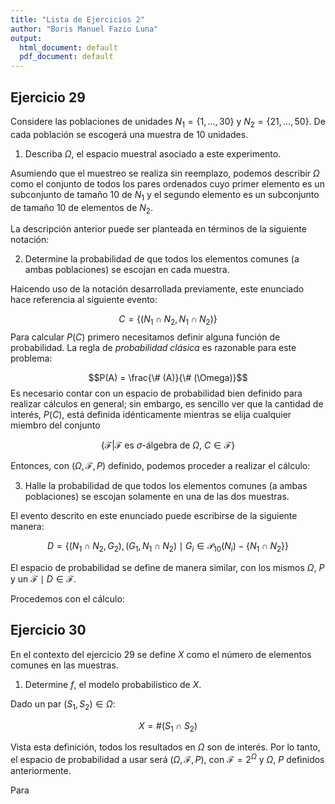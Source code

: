 ```yaml
---
title: "Lista de Ejercicios 2"
author: "Boris Manuel Fazio Luna"
output:
  html_document: default
  pdf_document: default
---
```


## Ejercicio 29

Considere las poblaciones de unidades $N_1 = \{1,...,30\}$ y $N_2 = \{21,...,50\}$. De cada población se escogerá una muestra de 10 unidades.

1. Describa $\Omega$, el espacio muestral asociado a este experimento.

Asumiendo que el muestreo se realiza sin reemplazo, podemos describir $\Omega$ como el conjunto de todos los pares ordenados cuyo primer elemento es un subconjunto de tamaño 10 de $N_1$ y el segundo elemento es un subconjunto de tamaño 10 de elementos de $N_2$.

La descripción anterior puede ser planteada en términos de la siguiente notación:

\begin{align}
\Omega &= \{(S_1,S_2)\mid S_1 \in \mathcal{P}_{10}(N_1), S_2 \in \mathcal{P}_{10}(N_2)\}\\
&\text{donde }\\
\mathcal{P}_i(K) &= \{J \mid J \subset K, \#(J) = i \}
\end{align}

2. Determine la probabilidad de que todos los elementos comunes (a ambas poblaciones) se escojan en cada muestra.

Haicendo uso de la notación desarrollada previamente, este enunciado hace referencia al siguiente evento:

$$C = \{\left(N_1 \cap N_2, N_1 \cap N_2\right)\}$$
Para calcular $P(C)$ primero necesitamos definir alguna función de probabilidad. La regla de *probabilidad clásica* es razonable para este problema:

$$P(A) = \frac{\# (A)}{\# (\Omega)}$$
Es necesario contar con un espacio de probabilidad bien definido para realizar cálculos en general; sin embargo, es sencillo ver que la cantidad de interés, $P(C)$, está definida idénticamente mientras se elija cualquier miembro del conjunto

$$\{\mathcal{F}|\mathcal{F}\text{ es $\sigma$-álgebra de $\Omega$, } C \in \mathcal{F}\}$$

Entonces, con $(\Omega,\mathcal{F},P)$ definido, podemos proceder a realizar el cálculo:

\begin{align}
\#(C) &= \#(\{N_1 \cap N_2\})\\
&= 1\\
\\
\#(\Omega) &= \#(\mathcal{P}_{10}(N_1)) \times \#(\mathcal{P}_{10}(N_2))\\
&= \binom{30}{10} \times \binom{30}{10}\\
&= \left(\frac{30!}{20! 10!}\right)^2\\
\\
\therefore P(C) &= \left(\frac{20! 10!}{30!}\right)^{2}
\end{align}

3. Halle la probabilidad de que todos los elementos comunes (a ambas poblaciones) se escojan solamente en una de las dos muestras.

El evento descrito en este enunciado puede escribirse de la siguiente manera:

$$D = \{(N_1 \cap N_2, G_2),(G_1, N_1 \cap N_2) \mid G_i \in \mathcal{P}_{10}(N_i) - \{N_1 \cap N_2\}\}$$

El espacio de probabilidad se define de manera similar, con los mismos $\Omega$, $P$ y un $\mathcal{F} \mid D \in \mathcal{F}$.

Procedemos con el cálculo:

\begin{align}
\#(D) &= \#(\{N_1 \cap N_2\}) \times \#(G_2) + \#(G_1)  \times \#(\{N_1 \cap N_2\})\\
&= 1 \times \left(\binom{30}{10} - 1\right) + \left(\binom{30}{10} - 1\right) \times 1\\
&= 2 \times \left(\binom{30}{10} - 1\right)\\
\\
\therefore P(D) &= 2 \times \frac{\left(\binom{30}{10} - 1\right)}{\left(\frac{30!}{20! 10!}\right)^2} &\text{con $\#(\Omega)$ calculado anteriormente}
\end{align}

## Ejercicio 30

En el contexto del ejercicio 29 se define $X$ como el número de elementos comunes en las muestras.

1. Determine $f$, el modelo probabilístico de $X$.

Dado un par $(S_1, S_2) \in \Omega$:

$$X = \#(S_1 \cap S_2)$$

Vista esta definición, todos los resultados en $\Omega$ son de interés. Por lo tanto, el espacio de probabilidad a usar será $(\Omega, \mathcal{F}, P)$, con $\mathcal{F} = 2^\Omega$ y $\Omega$, $P$ definidos anteriormente.

Para 
